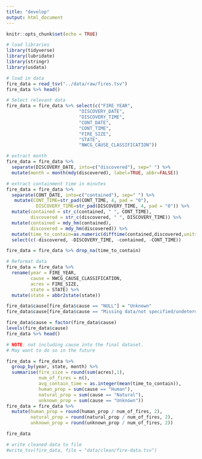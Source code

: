 ```yaml
---
title: "develop"
output: html_document
---
```


```r
knitr::opts_chunk$set(echo = TRUE)
```

```r
# load libraries
library(tidyverse)
library(lubridate)
library(stringr)
library(usdata)
```

```r
# load in data
fire_data = read_tsv("../data/raw/fires.tsv")
fire_data %>% head()
```
```r
# Select relevant data
fire_data = fire_data %>% select(c("FIRE_YEAR", 
                           "DISCOVERY_DATE", 
                           "DISCOVERY_TIME", 
                           "CONT_DATE",
                           "CONT_TIME",
                           "FIRE_SIZE",
                           "STATE",
                           "NWCG_CAUSE_CLASSIFICATION"))
```

```r
# extract month
fire_data = fire_data %>% 
  separate(DISCOVERY_DATE, into=c("discovered"), sep=" ") %>%
  mutate(month = month(mdy(discovered), label=TRUE, abbr=FALSE))
```

```r
# extract containment time in minutes
fire_data = fire_data %>% 
  separate(CONT_DATE, into=c("contained"), sep=" ") %>%
   mutate(CONT_TIME=str_pad(CONT_TIME, 4, pad = "0"),
           DISCOVERY_TIME=str_pad(DISCOVERY_TIME, 4, pad = "0")) %>%
  mutate(contained = str_c(contained, " ", CONT_TIME),
         discovered = str_c(discovered, " ", DISCOVERY_TIME)) %>%
  mutate(contained = mdy_hm(contained),
         discovered = mdy_hm(discovered)) %>%
  mutate(time_to_contain=as.numeric(difftime(contained,discovered,units="mins"))) %>%
  select(c(-discovered, -DISCOVERY_TIME, -contained, -CONT_TIME))

fire_data = fire_data %>% drop_na(time_to_contain)
```

```r
# Reformat data
fire_data = fire_data %>% 
  rename(year = FIRE_YEAR,
         cause = NWCG_CAUSE_CLASSIFICATION,
         acres = FIRE_SIZE,
         state = STATE) %>%
  mutate(state = abbr2state(state))

fire_data$cause[fire_data$cause == "NULL"] = "Unknown"
fire_data$cause[fire_data$cause == "Missing data/not specified/undetermined"] = "Unknown"
```

```r
fire_data$cause = factor(fire_data$cause)
levels(fire_data$cause)
fire_data %>% head()
```

```r
# NOTE: not including cause into the final dataset. 
# May want to do so in the future

fire_data = fire_data %>%
  group_by(year, state, month) %>%
  summarise(fire_size = round(sum(acres),1),
            num_of_fires = n(),
            avg_contain_time = as.integer(mean(time_to_contain)),
            human_prop = sum(cause == "Human"),
            natural_prop = sum(cause == "Natural"),
            unknown_prop = sum(cause == "Unknown"))
fire_data = fire_data %>% 
  mutate(human_prop = round(human_prop / num_of_fires, 2),
         natural_prop = round(natural_prop / num_of_fires, 2),
         unknown_prop = round(unknown_prop / num_of_fires, 2))
```

```r
fire_data

# write cleaned data to file
#write_tsv(fire_data, file = "data/clean/fire-data.tsv")
```